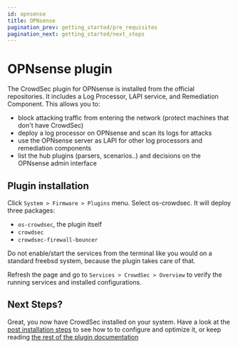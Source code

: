 ```yaml
---
id: opnsense
title: OPNsense
pagination_prev: getting_started/pre_requisites
pagination_next: getting_started/next_steps
---
```


# OPNsense plugin

The CrowdSec plugin for OPNsense is installed from the official repositories.
It includes a Log Processor, LAPI service, and Remediation Component. This allows you
to:

 - block attacking traffic from entering the network (protect machines that don't have CrowdSec)
 - deploy a log processor on OPNsense and scan its logs for attacks
 - use the OPNsense server as LAPI for other log processors and remediation components
 - list the hub plugins (parsers, scenarios..) and decisions on the OPNsense admin interface

## Plugin installation

Click `System > Firmware > Plugins` menu. Select os-crowdsec. It will deploy three packages:

 - `os-crowdsec`, the plugin itself
 - `crowdsec`
 - `crowdsec-firewall-bouncer`

Do not enable/start the services from the terminal like you would on a standard freebsd system, because the plugin takes care of that.

Refresh the page and go to `Services > CrowdSec > Overview` to verify the running services and installed configurations.

## Next Steps?

Great, you now have CrowdSec installed on your system. Have a look at the [post installation steps](/getting_started/next_steps.md) to see how to to configure and optimize it,
or keep reading [the rest of the plugin documentation](/docs/next/getting_started/install_crowdsec_opnsense)
